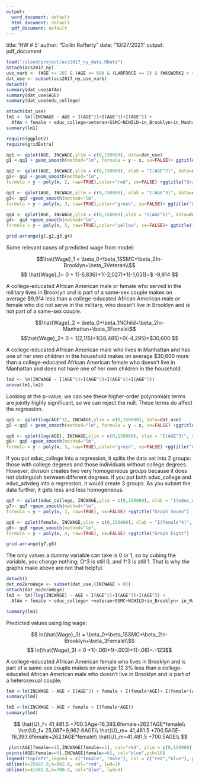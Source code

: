 ```yaml
---
output:
  word_document: default
  html_document: default
  pdf_document: default
---
```



title: 'HW \# 5' author: "Collin Rafferty" date: "10/27/2021" output: pdf_document

```r
load("/cloud/project/acs2017_ny_data.RData")
attach(acs2017_ny)
use_varb <- (AGE >= 20) & (AGE <= 60) & (LABFORCE == 2) & (WKSWORK2 > 4) & (UHRSWORK >= 40) & (AfAm== 1) & (educ_college== 1) 
dat_use <- subset(acs2017_ny,use_varb) 
detach()
summary(dat_use$AfAm)
summary(dat_use$AGE)
summary(dat_use$edu_college)
```

```r
attach(dat_use)
lm1 <- lm((INCWAGE ~ AGE + I(AGE^2)+I(AGE^3)+I(AGE^5) + 
  AfAm + female + educ_college+veteran+SSMC+NCHILD+in_Brooklyn+in_Manhattan))
summary(lm1)
```

```r
require(ggplot2)
require(gridExtra)

qq1 <- qplot(AGE, INCWAGE,ylim = c(0,150000), data=dat_use)
g1 <-qq1 + geom_smooth(method="lm", formula = y ~ x, se=FALSE)+ ggtitle("Graph One")

qq2 <- qplot(AGE, INCWAGE,ylim = c(0,150000), xlab = "I(AGE^2)", data=dat_use)
g2<- qq2 + geom_smooth(method="lm", 
formula = y ~ poly(x, 2, raw=TRUE),color="red", se=FALSE) +ggtitle("Graph Two")

qq3 <- qplot(AGE, INCWAGE,ylim = c(0,150000), xlab = "I(AGE^3)", data=dat_use)
g3<- qq3 +geom_smooth(method="lm", 
formula = y ~ poly(x, 3, raw=TRUE),color="green", se=FALSE)+ ggtitle("Graph Three")

qq4 <- qplot(AGE, INCWAGE,ylim = c(0,150000),xlab = "I(AGE^5)", data=dat_use)
g4<- qq4 +geom_smooth(method="lm", 
formula = y ~ poly(x, 5, raw=TRUE),color="yellow", se=FALSE)+ ggtitle("Graph Four")

grid.arrange(g1,g2,g3,g4)
```

Some relevant cases of predicted wage from model:

$$\hat{Wage}_1 = \beta_0+\beta_1SSMC+\beta_2In-Brooklyn+\beta_3Veteran\\$$ 
$$ \hat{Wage}_1= 0 + 1(-6,836)+1(-2,027)+1(-1,051)=$ -9,914 $$

A college-educated African American male or female who served in the military lives in Brooklyn and is part of a same-sex couple makes on average \$9,914 less than a college-educated African American male or female who did not serve in the military, who doesn't live in Brooklyn and is not part of a same-sex couple.

$$\hat{Wage}_2 = \beta_0+\beta_1NChild+\beta_2In-Manhattan+\beta_3Female\$$ $$\hat{Wage}_2= 0 + 1(2,115)+1(28,485)+0(-4,295)=$30,600 $$

A college-educated African American male who lives in Manhattan and has one of her own children in the household makes on average \$30,600 more than a college-educated African American female who doesn't live in Manhattan and does not have one of her own children in the household.

```r
lm2 <- lm(INCWAGE ~ I(AGE^2)+I(AGE^3)+I(AGE^4)+I(AGE^5))
anova(lm1,lm2)
```

Looking at the p-value, we can see these higher-order polynomials terms are jointly highly significant, so we can reject the null. These terms do affect the regression.

```r
qq5 <- qplot(log(AGE^3), INCWAGE,ylim = c(0,150000), data=dat_use)
g5 <-qq5 + geom_smooth(method="lm", formula = y ~ x, se=FALSE) +ggtitle("Graph Five")

qq6 <- qplot(log(AGE), INCWAGE,ylim = c(0,150000), xlab = "I(AGE^3)", data=dat_use)
g6<- qq6 +geom_smooth(method="lm", 
formula = y ~ poly(x, 3, raw=TRUE),color="green", se=FALSE) +ggtitle("Graph Six")

```

If you put educ_college into a regression, it splits the data set into 2 groups: those with college degrees and those individuals without college degrees. However, division creates two very homogeneous groups because it does not distinguish between different degrees. If you put both educ_college and educ_advdeg into a regression, it would create 3 groups. As you subset the data further, it gets less and less homogeneous.

```r
qq7 <- qplot(educ_college, INCWAGE,ylim = c(0,150000), xlab = "I(educ_college^3)", data=dat_use)
g7<- qq7 +geom_smooth(method="lm", 
formula = y ~ poly(x, 3, raw=TRUE), se=FALSE) +ggtitle("Graph Seven")

qq8 <- qplot(female, INCWAGE,ylim = c(0,150000), xlab = "I(female^4)", data=dat_use)
g8<- qq8 +geom_smooth(method="lm", 
formula = y ~ poly(x, 4, raw=TRUE), se=FALSE) +ggtitle("Graph Eight")

grid.arrange(g7,g8)
```

The only values a dummy variable can take is 0 or 1, so by cubing the variable, you change nothing; O\^3 is still 0, and 1\^3 is still 1. That is why the graphs make above are not that helpful.

```r
detach()
dat_noZeroWage <- subset(dat_use,(INCWAGE > 0))
attach(dat_noZeroWage)
lm3 <- lm((log(INCWAGE) ~ AGE + I(AGE^2)+I(AGE^3)+I(AGE^5) + 
  AfAm + female + educ_college+ +veteran+SSMC+NCHILD+in_Brooklyn+ in_Manhattan))

summary(lm3)
```

Predicted values using log wage:

$$ ln(\hat{Wage}_3) = \beta_0+\beta_1SSMC+\beta_2In-Brooklyn+\beta_3Female\\$$ $$ ln(\hat{Wage}_3) = 0 +1(-.06)+1(-.003)+1(-.06)=.-123$$

A college-educated African American female who lives in Brooklyn and is part of a same-sex couple makes on average 12.3% less than a college-educated African American male who doesn't live in Brooklyn and is part of a heterosexual couple.

```r
lm4 <-lm(INCWAGE ~ AGE + I(AGE^2) + female + I(female*AGE)+ I(female*(AGE^2)+ veteran+I(veteran*AGE)))
summary(lm4)

lm5 <-lm(INCWAGE ~ AGE + female + I(female*AGE))
summary(lm4)
```

$$
\hat{U}_f= 41,481.5 +700.5Age-16,393.6female+262.1AGE*female\\
\hat{U}_f= 25,087+9,962.6AGE\\
\hat{U}_m= 41,481.5 +700.5AGE-16,393.6female+262.1AGE*female\\
\hat{U}_m=41,481.5 +700.5AGE\\
$$

```r
 plot(AGE[female==1],INCWAGE[female==1], col="red", ylim = c(0,150000), xlab="Gender", ylab = "INCWage",main="Wage vs Gender")
points(AGE[female==0],INCWAGE[female==0], col="blue",pch=16)
legend("topleft",legend = c("female", "male"), col = c("red","blue"), pch = c(1, 16), bty = "n")
abline(a=25087.9,b=962.6, col="red", lwd=3)
abline(a=41481.5,b=700.5, col="blue", lwd=3)
```
